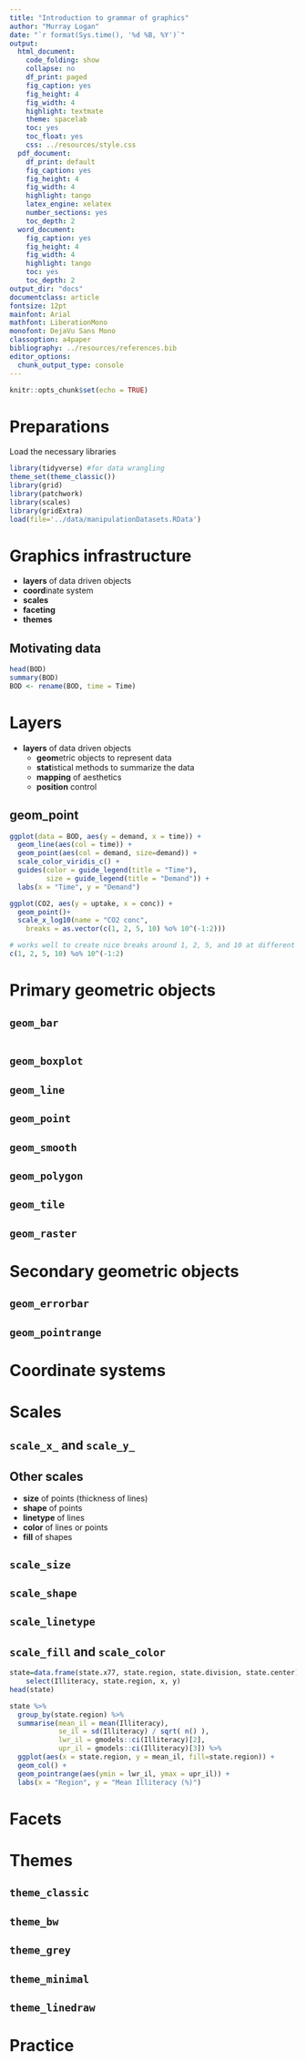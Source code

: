 ```yaml
---
title: "Introduction to grammar of graphics"
author: "Murray Logan"
date: "`r format(Sys.time(), '%d %B, %Y')`"
output:
  html_document:
    code_folding: show
    collapse: no
    df_print: paged
    fig_caption: yes
    fig_height: 4
    fig_width: 4
    highlight: textmate
    theme: spacelab
    toc: yes
    toc_float: yes
    css: ../resources/style.css
  pdf_document:
    df_print: default
    fig_caption: yes
    fig_height: 4
    fig_width: 4
    highlight: tango
    latex_engine: xelatex
    number_sections: yes
    toc_depth: 2
  word_document:
    fig_caption: yes
    fig_height: 4
    fig_width: 4
    highlight: tango
    toc: yes
    toc_depth: 2
output_dir: "docs"
documentclass: article
fontsize: 12pt
mainfont: Arial
mathfont: LiberationMono
monofont: DejaVu Sans Mono
classoption: a4paper
bibliography: ../resources/references.bib
editor_options: 
  chunk_output_type: console
---
```


```r
knitr::opts_chunk$set(echo = TRUE)
```

# Preparations

Load the necessary libraries

```r
library(tidyverse) #for data wrangling
theme_set(theme_classic())
library(grid)
library(patchwork)
library(scales)
library(gridExtra)
load(file='../data/manipulationDatasets.RData')
```

Graphics infrastructure
========================

- **layers** of data driven objects
- **coord**inate system
- **scales**
- **faceting**
- **themes**


Motivating data
-----------------

```r
head(BOD)
summary(BOD)
BOD <- rename(BOD, time = Time)
```

Layers
==========

- **layers** of data driven objects
    - **geom**etric objects to represent data
    - **stat**istical methods to summarize the data
    - **mapping** of aesthetics
    - **position** control

## geom_point
```r
ggplot(data = BOD, aes(y = demand, x = time)) +
  geom_line(aes(col = time)) +
  geom_point(aes(col = demand, size=demand)) +
  scale_color_viridis_c() +
  guides(color = guide_legend(title = "Time"),
         size = guide_legend(title = "Demand")) +
  labs(x = "Time", y = "Demand")
```

```r
ggplot(CO2, aes(y = uptake, x = conc)) + 
  geom_point()+
  scale_x_log10(name = "CO2 conc",
    breaks = as.vector(c(1, 2, 5, 10) %o% 10^(-1:2)))

# works well to create nice breaks around 1, 2, 5, and 10 at different log scales!
c(1, 2, 5, 10) %o% 10^(-1:2)
```



Primary geometric objects
===========================

`geom_bar`
------------
```r

```



`geom_boxplot`
----------------


`geom_line`
-------------


`geom_point`
------------

`geom_smooth`
------------

`geom_polygon`
----------------

`geom_tile`
----------------

`geom_raster`
----------------

Secondary geometric objects
============================

`geom_errorbar`
------------------

`geom_pointrange`
------------------

Coordinate systems
====================


Scales
==========

`scale_x_` and `scale_y_`
----------------------------

Other scales
---------------

- **size** of points (thickness of lines)
- **shape** of points
- **linetype** of lines
- **color** of lines or points
- **fill** of shapes

`scale_size`
----------------

`scale_shape`
----------------

`scale_linetype`
----------------

`scale_fill` and `scale_color`
-------------------------------

```r
state=data.frame(state.x77, state.region, state.division, state.center) %>%
    select(Illiteracy, state.region, x, y)
head(state)

state %>%
  group_by(state.region) %>%
  summarise(mean_il = mean(Illiteracy),
            se_il = sd(Illiteracy) / sqrt( n() ),
            lwr_il = gmodels::ci(Illiteracy)[2],
            upr_il = gmodels::ci(Illiteracy)[3]) %>%
  ggplot(aes(x = state.region, y = mean_il, fill=state.region)) +
  geom_col() +
  geom_pointrange(aes(ymin = lwr_il, ymax = upr_il)) +
  labs(x = "Region", y = "Mean Illiteracy (%)")
```

Facets
==========

Themes
==========

`theme_classic`
----------------

`theme_bw`
----------------

`theme_grey`
----------------

`theme_minimal`
----------------

`theme_linedraw`
----------------

Practice
===========
